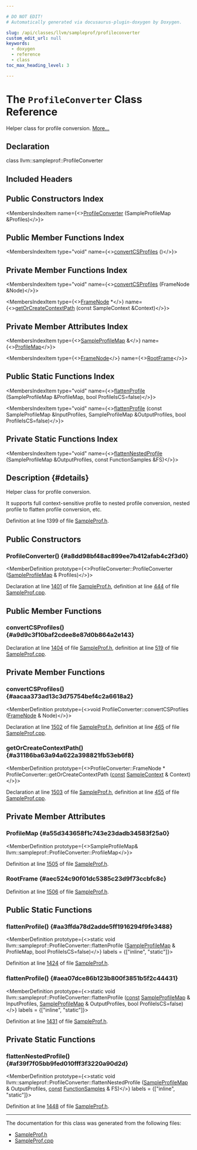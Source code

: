 ```yaml
---

# DO NOT EDIT!
# Automatically generated via docusaurus-plugin-doxygen by Doxygen.

slug: /api/classes/llvm/sampleprof/profileconverter
custom_edit_url: null
keywords:
  - doxygen
  - reference
  - class
toc_max_heading_level: 3

---
```





# The `ProfileConverter` Class Reference

<DoxygenPage pluginConfig={pluginConfig}>

Helper class for profile conversion. <a href="#details">More...</a>

## Declaration

<CodeBlock>class llvm::sampleprof::ProfileConverter</CodeBlock>

## Included Headers

<IncludesList>
<IncludesListItem
  filePath="llvm/ProfileData/SampleProf.h"
  permalink="/docs/api/files/include/include/llvm/include/llvm/profiledata/sampleprof-h"
  isLocal="true" />
</IncludesList>

## Public Constructors Index

<MembersIndex>

<MembersIndexItem
  name={<><a href="#a8dd98bf48ac899ee7b412afab4c2f3d0">ProfileConverter</a> (SampleProfileMap &amp;Profiles)</>}>
</MembersIndexItem>

</MembersIndex>

## Public Member Functions Index

<MembersIndex>

<MembersIndexItem
  type="void"
  name={<><a href="#a9d9c3f10baf2cdee8e87d0b864a2e143">convertCSProfiles</a> ()</>}>
</MembersIndexItem>

</MembersIndex>

## Private Member Functions Index

<MembersIndex>

<MembersIndexItem
  type="void"
  name={<><a href="#aacaa373ad13c3d75754bef4c2a6618a2">convertCSProfiles</a> (FrameNode &amp;Node)</>}>
</MembersIndexItem>

<MembersIndexItem
  type={<><a href="/docs/api/structs/llvm/sampleprof/profileconverter/framenode">FrameNode</a> &#42;</>}
  name={<><a href="#a31186ba63a94a622a398821fb53eb6f8">getOrCreateContextPath</a> (const SampleContext &amp;Context)</>}>
</MembersIndexItem>

</MembersIndex>

## Private Member Attributes Index

<MembersIndex>

<MembersIndexItem
  type={<><a href="/docs/api/classes/llvm/sampleprof/sampleprofilemap">SampleProfileMap</a> &amp;</>}
  name={<><a href="#a55d343658f1c743e23dadb34583f25a0">ProfileMap</a></>}>
</MembersIndexItem>

<MembersIndexItem
  type={<><a href="/docs/api/structs/llvm/sampleprof/profileconverter/framenode">FrameNode</a></>}
  name={<><a href="#aec524c90f01dc5385c23d9f73ccbfc8c">RootFrame</a></>}>
</MembersIndexItem>

</MembersIndex>

## Public Static Functions Index

<MembersIndex>

<MembersIndexItem
  type="void"
  name={<><a href="#aa3ffda78d2adde5ff1916294f9fe3488">flattenProfile</a> (SampleProfileMap &amp;ProfileMap, bool ProfileIsCS=false)</>}>
</MembersIndexItem>

<MembersIndexItem
  type="void"
  name={<><a href="#aea07dce86b123b800f3851b5f2c44431">flattenProfile</a> (const SampleProfileMap &amp;InputProfiles, SampleProfileMap &amp;OutputProfiles, bool ProfileIsCS=false)</>}>
</MembersIndexItem>

</MembersIndex>

## Private Static Functions Index

<MembersIndex>

<MembersIndexItem
  type="void"
  name={<><a href="#af39f7f05bb9fed010fff3f3220a90d2d">flattenNestedProfile</a> (SampleProfileMap &amp;OutputProfiles, const FunctionSamples &amp;FS)</>}>
</MembersIndexItem>

</MembersIndex>

## Description {#details}

Helper class for profile conversion.

It supports full context-sensitive profile to nested profile conversion, nested profile to flatten profile conversion, etc.

Definition at line 1399 of file <a href="/docs/api/files/include/include/llvm/include/llvm/profiledata/sampleprof-h">SampleProf.h</a>.

<SectionDefinition>

## Public Constructors

### ProfileConverter() {#a8dd98bf48ac899ee7b412afab4c2f3d0}

<MemberDefinition
  prototype={<>ProfileConverter::ProfileConverter (<a href="/docs/api/classes/llvm/sampleprof/sampleprofilemap">SampleProfileMap</a> &amp; Profiles)</>}>

Declaration at line <a href="/docs/api/files/include/include/llvm/include/llvm/profiledata/sampleprof-h/#l01401">1401</a> of file <a href="/docs/api/files/include/include/llvm/include/llvm/profiledata/sampleprof-h">SampleProf.h</a>, definition at line <a href="/docs/api/files/lib/lib/profiledata/sampleprof-cpp/#l00444">444</a> of file <a href="/docs/api/files/lib/lib/profiledata/sampleprof-cpp">SampleProf.cpp</a>.
</MemberDefinition>

</SectionDefinition>

<SectionDefinition>

## Public Member Functions

### convertCSProfiles() {#a9d9c3f10baf2cdee8e87d0b864a2e143}

<MemberDefinition
  prototype="void ProfileConverter::convertCSProfiles ()">

Declaration at line <a href="/docs/api/files/include/include/llvm/include/llvm/profiledata/sampleprof-h/#l01404">1404</a> of file <a href="/docs/api/files/include/include/llvm/include/llvm/profiledata/sampleprof-h">SampleProf.h</a>, definition at line <a href="/docs/api/files/lib/lib/profiledata/sampleprof-cpp/#l00519">519</a> of file <a href="/docs/api/files/lib/lib/profiledata/sampleprof-cpp">SampleProf.cpp</a>.
</MemberDefinition>

</SectionDefinition>

<SectionDefinition>

## Private Member Functions

### convertCSProfiles() {#aacaa373ad13c3d75754bef4c2a6618a2}

<MemberDefinition
  prototype={<>void ProfileConverter::convertCSProfiles (<a href="/docs/api/structs/llvm/sampleprof/profileconverter/framenode">FrameNode</a> &amp; Node)</>}>

Declaration at line <a href="/docs/api/files/include/include/llvm/include/llvm/profiledata/sampleprof-h/#l01502">1502</a> of file <a href="/docs/api/files/include/include/llvm/include/llvm/profiledata/sampleprof-h">SampleProf.h</a>, definition at line <a href="/docs/api/files/lib/lib/profiledata/sampleprof-cpp/#l00465">465</a> of file <a href="/docs/api/files/lib/lib/profiledata/sampleprof-cpp">SampleProf.cpp</a>.
</MemberDefinition>

### getOrCreateContextPath() {#a31186ba63a94a622a398821fb53eb6f8}

<MemberDefinition
  prototype={<>ProfileConverter::FrameNode &#42; ProfileConverter::getOrCreateContextPath (<a href="/docs/api/files/lib/lib/target/lib/target/aarch64/aarch64promoteconstant-cpp/#a90f8350fecae261c25be85d38b451bff">const</a> <a href="/docs/api/classes/llvm/sampleprof/samplecontext">SampleContext</a> &amp; Context)</>}>

Declaration at line <a href="/docs/api/files/include/include/llvm/include/llvm/profiledata/sampleprof-h/#l01503">1503</a> of file <a href="/docs/api/files/include/include/llvm/include/llvm/profiledata/sampleprof-h">SampleProf.h</a>, definition at line <a href="/docs/api/files/lib/lib/profiledata/sampleprof-cpp/#l00455">455</a> of file <a href="/docs/api/files/lib/lib/profiledata/sampleprof-cpp">SampleProf.cpp</a>.
</MemberDefinition>

</SectionDefinition>

<SectionDefinition>

## Private Member Attributes

### ProfileMap {#a55d343658f1c743e23dadb34583f25a0}

<MemberDefinition
  prototype={<>SampleProfileMap&amp; llvm::sampleprof::ProfileConverter::ProfileMap</>}>

Definition at line <a href="/docs/api/files/include/include/llvm/include/llvm/profiledata/sampleprof-h/#l01505">1505</a> of file <a href="/docs/api/files/include/include/llvm/include/llvm/profiledata/sampleprof-h">SampleProf.h</a>.
</MemberDefinition>

### RootFrame {#aec524c90f01dc5385c23d9f73ccbfc8c}

<MemberDefinition
  prototype="FrameNode llvm::sampleprof::ProfileConverter::RootFrame">

Definition at line <a href="/docs/api/files/include/include/llvm/include/llvm/profiledata/sampleprof-h/#l01506">1506</a> of file <a href="/docs/api/files/include/include/llvm/include/llvm/profiledata/sampleprof-h">SampleProf.h</a>.
</MemberDefinition>

</SectionDefinition>

<SectionDefinition>

## Public Static Functions

### flattenProfile() {#aa3ffda78d2adde5ff1916294f9fe3488}

<MemberDefinition
  prototype={<>static void llvm::sampleprof::ProfileConverter::flattenProfile (<a href="/docs/api/classes/llvm/sampleprof/sampleprofilemap">SampleProfileMap</a> &amp; ProfileMap, bool ProfileIsCS=false)</>}
  labels = {["inline", "static"]}>

Definition at line <a href="/docs/api/files/include/include/llvm/include/llvm/profiledata/sampleprof-h/#l01424">1424</a> of file <a href="/docs/api/files/include/include/llvm/include/llvm/profiledata/sampleprof-h">SampleProf.h</a>.
</MemberDefinition>

### flattenProfile() {#aea07dce86b123b800f3851b5f2c44431}

<MemberDefinition
  prototype={<>static void llvm::sampleprof::ProfileConverter::flattenProfile (<a href="/docs/api/files/lib/lib/target/lib/target/aarch64/aarch64promoteconstant-cpp/#a90f8350fecae261c25be85d38b451bff">const</a> <a href="/docs/api/classes/llvm/sampleprof/sampleprofilemap">SampleProfileMap</a> &amp; InputProfiles, <a href="/docs/api/classes/llvm/sampleprof/sampleprofilemap">SampleProfileMap</a> &amp; OutputProfiles, bool ProfileIsCS=false)</>}
  labels = {["inline", "static"]}>

Definition at line <a href="/docs/api/files/include/include/llvm/include/llvm/profiledata/sampleprof-h/#l01431">1431</a> of file <a href="/docs/api/files/include/include/llvm/include/llvm/profiledata/sampleprof-h">SampleProf.h</a>.
</MemberDefinition>

</SectionDefinition>

<SectionDefinition>

## Private Static Functions

### flattenNestedProfile() {#af39f7f05bb9fed010fff3f3220a90d2d}

<MemberDefinition
  prototype={<>static void llvm::sampleprof::ProfileConverter::flattenNestedProfile (<a href="/docs/api/classes/llvm/sampleprof/sampleprofilemap">SampleProfileMap</a> &amp; OutputProfiles, <a href="/docs/api/files/lib/lib/target/lib/target/aarch64/aarch64promoteconstant-cpp/#a90f8350fecae261c25be85d38b451bff">const</a> <a href="/docs/api/classes/llvm/sampleprof/functionsamples">FunctionSamples</a> &amp; FS)</>}
  labels = {["inline", "static"]}>

Definition at line <a href="/docs/api/files/include/include/llvm/include/llvm/profiledata/sampleprof-h/#l01448">1448</a> of file <a href="/docs/api/files/include/include/llvm/include/llvm/profiledata/sampleprof-h">SampleProf.h</a>.
</MemberDefinition>

</SectionDefinition>

<hr/>

The documentation for this class was generated from the following files:

<ul>
<li><a href="/docs/api/files/include/include/llvm/include/llvm/profiledata/sampleprof-h">SampleProf.h</a></li>
<li><a href="/docs/api/files/lib/lib/profiledata/sampleprof-cpp">SampleProf.cpp</a></li>
</ul>

</DoxygenPage>
